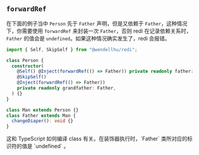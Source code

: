 
## `forwardRef`

在下面的例子当中 `Person` 先于 `Father` 声明，但是又依赖于 `Father`，这种情况下，你需要使用 `forwardRef` 来封装一次 `Father`，否则 redi 在记录依赖关系时， `Father` 的值会是 `undefined`。如果这种情况确实发生了，redi 会报错。

```ts highlight=5,7
import { Self, SkipSelf } from "@wendellhu/redi";

class Person {
  constructor(
    @Self() @Inject(forwardRef(() => Father)) private readonly father: Father,
    @SkipSelf()
    @Inject(forwardRef(() => Father))
    private readonly grandfather: Father,
  ) {}
}

class Man extends Person {}
class Father extends Man {
  changeDiaper(): void {}
}
```

<Callout>
  这和 TypeScript 如何编译 class 有关。在装饰器执行时，`Father`
  类所对应的标识符的值是 `undefined` 。
</Callout>
